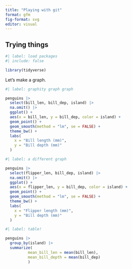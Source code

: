 ```yaml
---
title: "Playing with git"
format: gfm
fig-format: svg
editor: visual
---
```


## Trying things

```r
#| label: load packages
#| include: false

library(tidyverse)

```

Let's make a graph.

```r
#| label: graphity graph graph

penguins |>
  select(bill_len, bill_dep, island) |>
  na.omit() |>
  ggplot() +
  aes(x = bill_len, y = bill_dep, color = island) +
  geom_point() +
  geom_smooth(method = "lm", se = FALSE) +
  theme_bw() +
  labs(
    x = "Bill length (mm)",
    y = "Bill depth (mm)"
  )

```

```r
#| label: a different graph

penguins |>
  select(flipper_len, bill_dep, island) |>
  na.omit() |>
  ggplot() +
  aes(x = flipper_len, y = bill_dep, color = island) +
  geom_point() +
  geom_smooth(method = "lm", se = FALSE) +
  theme_bw() +
  labs(
    x = "Flipper length (mm)",
    y = "Bill depth (mm)"
  )
```

```r
#| label: table!

penguins |>
  group_by(island) |>
  summarize(
          mean_bill_len = mean(bill_len),
          mean_bill_depth = mean(bill_dep)
          )

```
